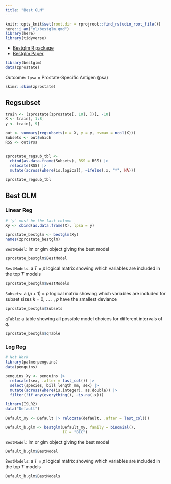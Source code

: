```yaml
---
title: "Best GLM"
---
```


```r
knitr::opts_knit$set(root.dir = rprojroot::find_rstudio_root_file())
here::i_am("ml/bestglm.qmd")
library(here)
library(tidyverse)
```

- [Bestglm R package](http://cran.nexr.com/web/packages/bestglm/)
- [Bestglm Paper](http://cran.nexr.com/web/packages/bestglm/vignettes/bestglm.pdf)


```r
library(bestglm)
data(zprostate)
```

Outcome: `lpsa` = Prostate-Specific Antigen (psa)

```r
skimr::skim(zprostate)
```
## Regsubset

```r
train <- (zprostate[zprostate[, 10], ])[, -10]
X <- train[, 1:8]
y <- train[, 9]
```

```r
out <- summary(regsubsets(x = X, y = y, nvmax = ncol(X)))
Subsets <- out$which
RSS <- out$rss


zprostate_regsub_tbl <-
  cbind(as.data.frame(Subsets), RSS = RSS) |> 
  relocate(RSS) |> 
  mutate(across(where(is.logical), ~ifelse(.x, "*", NA)))

zprostate_regsub_tbl
```
## Best GLM

### Linear Reg

```r
# `y` must be the last column
Xy <- cbind(as.data.frame(X), lpsa = y)

zprostate_bestglm <- bestglm(Xy)
names(zprostate_bestglm)
```


`BestModel`: lm or glm object giving the best model

```r
zprostate_bestglm$BestModel
```

`BestModels`: a 𝑇 × 𝑝 logical matrix showing which variables are included in the top 𝑇 models

```r
zprostate_bestglm$BestModels
```

`Subsets`: a (𝑝 + 1) × 𝑝 logical matrix showing which variables are included for subset sizes 𝑘 = 0, . . . , 𝑝 have the smallest deviance

```r
zprostate_bestglm$Subsets
```
`qTable`: a table showing all possible model choices for different intervals of 𝑞.

```r
zprostate_bestglm$qTable
```

### Log Reg

```r
# Not Work
library(palmerpenguins)
data(penguins)

penguins_Xy <- penguins |> 
  relocate(sex, .after = last_col()) |> 
  select(species, bill_length_mm, sex) |> 
  mutate(across(where(is.integer), as.double)) |> 
  filter(!if_any(everything(), ~is.na(.x))) 
```

```r
library(ISLR2)
data("Default")
```


```r
Default_Xy <- Default |> relocate(default, .after = last_col())
```


```r
Default_b.glm <- bestglm(Default_Xy, family = binomial(), 
                         IC = "BIC")
```


`BestModel`: lm or glm object giving the best model

```r
Default_b.glm$BestModel
```

`BestModels`: a 𝑇 × 𝑝 logical matrix showing which variables are included in the top 𝑇 models


```r
Default_b.glm$BestModels
```